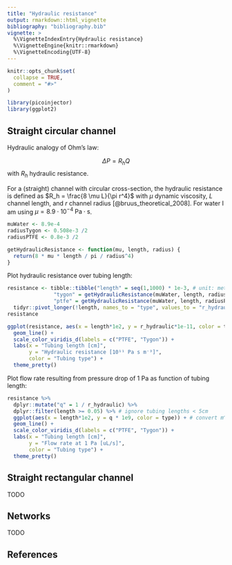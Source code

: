 ```yaml
---
title: "Hydraulic resistance"
output: rmarkdown::html_vignette
bibliography: "bibliography.bib"
vignette: >
  %\VignetteIndexEntry{Hydraulic resistance}
  %\VignetteEngine{knitr::rmarkdown}
  %\VignetteEncoding{UTF-8}
---
```


```r
knitr::opts_chunk$set(
  collapse = TRUE,
  comment = "#>"
)
```

```r
library(picoinjector)
library(ggplot2)
```

## Straight circular channel

Hydraulic analogy of Ohm's law:

$$\Delta P = R_h Q$$ with $R_h$ hydraulic resistance.

For a (straight) channel with circular cross-section, the hydraulic resistance is defined as $R_h = \frac{8 \mu L}{\pi r^4}$ with $\mu$ dynamic viscosity, $L$ channel length, and $r$ channel radius [@bruus_theoretical_2008].
For water I am using $\mu = 8.9 \cdot 10^{-4} \; \mathrm{Pa \cdot s}$.



```r
muWater <- 8.9e-4
radiusTygon <- 0.508e-3 /2
radiusPTFE <- 0.8e-3 /2

getHydraulicResistance <- function(mu, length, radius) {
  return(8 * mu * length / pi / radius^4)
}
```



Plot hydraulic resistance over tubing length:

```r
resistance <- tibble::tibble("length" = seq(1,1000) * 1e-3, # unit: meters
               "tygon" = getHydraulicResistance(muWater, length, radiusTygon),
               "ptfe" = getHydraulicResistance(muWater, length, radiusPTFE)) %>% 
  tidyr::pivot_longer(!length, names_to = "type", values_to = "r_hydraulic")
resistance

ggplot(resistance, aes(x = length*1e2, y = r_hydraulic*1e-11, color = type)) + 
  geom_line() + 
  scale_color_viridis_d(labels = c("PTFE", "Tygon")) + 
  labs(x = "Tubing length [cm]",
       y = "Hydraulic resistance [10¹¹ Pa s m⁻³]",
       color = "Tubing type") + 
  theme_pretty()
```





Plot flow rate resulting from pressure drop of 1 Pa as function of tubing length:

```r
resistance %>% 
  dplyr::mutate("q" = 1 / r_hydraulic) %>%
  dplyr::filter(length >= 0.05) %>% # ignore tubing lengths < 5cm
  ggplot(aes(x = length*1e2, y = q * 1e9, color = type)) + # convert m^3/s into uL/s
  geom_line() + 
  scale_color_viridis_d(labels = c("PTFE", "Tygon")) + 
  labs(x = "Tubing length [cm]",
       y = "Flow rate at 1 Pa [uL/s]",
       color = "Tubing type") + 
  theme_pretty()
```







## Straight rectangular channel

TODO



## Networks

TODO

## References
